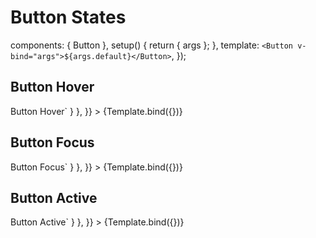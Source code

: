 
<Meta id="vue-button--state" title="Vue.js Component/Button/States" component={Button} argTypes={argTypes} />

# Button States

  components: { Button },
  setup() {
    return { args };
  },
  template: `<Button v-bind="args">${args.default}</Button>`,
});

## Button Hover

<Canvas>
  <Story
    name="Button Hover"
    args={{
      appearance: "primary-action-button",
      default: "Button Hover",
      busy: false,
      disabled: false,
    }}
    parameters={{
      pseudo: { hover: true },
      docs: { source: { code: `<Button appearance="primary-action-button">Button Hover</Button>` } },
    }}
  >
    {Template.bind({})}
  </Story>
</Canvas>

## Button Focus

<Canvas>
  <Story
    name="Button Focus"
    args={{
      appearance: "primary-action-button",
      default: "Button Focus",
      busy: false,
      disabled: false,
    }}
    parameters={{
      pseudo: { focus: true },
      docs: { source: { code: `<Button appearance="primary-action-button">Button Focus</Button>` } },
    }}
  >
    {Template.bind({})}
  </Story>
</Canvas>

## Button Active

<Canvas>
  <Story
    name="Button Active"
    args={{
      appearance: "primary-action-button",
      default: "Button Active",
      busy: false,
      disabled: false,
    }}
    parameters={{
      pseudo: { active: true },
      docs: { source: { code: `<Button appearance="primary-action-button">Button Active</Button>` } },
    }}
  >
    {Template.bind({})}
  </Story>
</Canvas>
